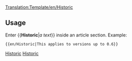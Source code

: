 <noinclude>[[Translation:Template/en/Historic]]</noinclude><noinclude></noinclude><includeonly>{{en/Ambox| type  = content
| text  = <strong>Historic content</strong><br/>This page contains content that is no longer relevant for the current version of OpenTTD. Please keep it intact because it shows some of the history of this wiki as documentation.<br/>{{{1|}}}
}}</includeonly><noinclude>

==Usage==
Enter <nowiki>{{</nowiki>'''Historic'''|''a text''<nowiki>}}</nowiki> inside an article section. Example:
<pre>{{en/Historic|This applies to versions up to 0.6}}</pre>

{{en/Historic|This applies to versions up to 0.6}}

[[Category:en/Templates|Historic]][[Category:en/Message boxes|Historic]]</noinclude>